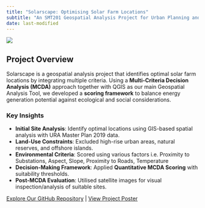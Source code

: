 ```yaml
---
title: "Solarscape: Optimising Solar Farm Locations"
subtitle: "An SMT201 Geospatial Analysis Project for Urban Planning and Sustainability"
date: last-modified
---
```


![](/images/solarscape-high-resolution-logo.png
)


## Project Overview

Solarscape is a geospatial analysis project that identifies optimal solar farm locations by integrating multiple criteria. Using a **Multi-Criteria Decision Analysis (MCDA)** approach together with QGIS as our main Geospatial Analysis Tool, we developed a **scoring framework** to balance energy generation potential against ecological and social considerations.


### Key Insights

- **Initial Site Analysis**: Identify optimal locations using GIS-based spatial analysis with URA Master Plan 2019 data.
- **Land-Use Constraints**: Excluded high-rise urban areas, natural reserves, and offshore islands.
- **Environmental Criteria**: Scored using various factors i.e. Proximity to Substations, Aspect, Slope, Proximity to Roads, Temperature
- **Decision-Making Framework**: Applied **Quantitative MCDA Scoring** with suitability thresholds.
- **Post-MCDA Evaluation**: Utilised satellite images for visual inspection/analysis of suitable sites.

[Explore Our GitHub Repository](https://github.com/je-rnic/SMT201-GIS-Group3) | [View Project Poster](poster.qmd)


